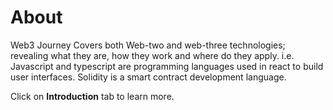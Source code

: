 # About

Web3 Journey Covers both Web-two and web-three technologies; revealing what they are, how they work
and where do they apply. i.e. Javascript and typescript are programming languages
used in react to build user interfaces. Solidity is a smart contract development language.

Click on **Introduction** tab to learn more.
